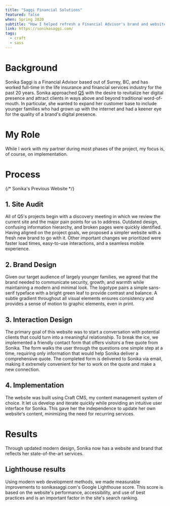 ```yaml
---
title: "Saggi Financial Solutions"
featured: false
when: Spring 2020
subtitle: "How I helped refresh a Financial Advisor's brand and website"
link: https://sonikasaggi.com/
tags:
  - craft
  - sass
---
```


# Background

Sonika Saggi is a Financial Advisor based out of Surrey, BC, and has worked full-time in the life insurance and financial services industry for the past 20 years. Sonika approached [Q5](https://q-5.ca) with the desire to revitalize her digital presence and attract clients in ways above and beyond traditional word-of-mouth. In particular, she wanted to expand her customer base to include younger families who had grown up with the internet and had a keener eye for the quality of a brand's digital presence.

# My Role

While I work with my partner during most phases of the project, my focus is, of course, on implementation.

# Process

{/* Sonika's Previous Website */}

## 1. Site Audit

All of Q5's projects begin with a discovery meeting in which we review the current site and the major pain points for us to address. Outdated design, confusing information hierarchy, and broken pages were quickly identified. Having aligned on the project goals, we proposed a simpler website with a fresh new brand to go with it. Other important changes we prioritized were faster load times, easy-to-use interactions, and a seamless mobile experience.

## 2. Brand Design

Given our target audience of largely younger families, we agreed that the brand needed to communicate security, growth, and warmth while maintaining a modern and minimal look. The logotype pairs a simple sans-serif typeface with a bright green leaf to provide contrast and balance. A subtle gradient throughout all visual elements ensures consistency and provides a sense of motion to graphic elements, even in print.

## 3. Interaction Design

The primary goal of this website was to start a conversation with potential clients that could turn into a meaningful relationship. To break the ice, we implemented a friendly contact form that offers visitors a free quote from Sonika. The form walks the user through the questions one simple step at a time, requiring only information that would help Sonika deliver a comprehensive quote. The completed form is delivered to Sonika via email, making it extremely convenient for her to work on the quote and make a new connection.

## 4. Implementation

The website was built using Craft CMS, my content management system of choice. It let us develop and iterate quickly while providing an intuitive user interface for Sonika. This gave her the independence to update her own website's content, minimizing the need for recurring services.

# Results

Through updated modern design, Sonika now has a website and brand that reflects her state-of-the-art services.

## Lighthouse results

Using modern web development methods, we made measurable improvements to sonikasaggi.com's Google Lighthouse score. This score is based on the website's performance, accessibility, and use of best practices and is an important factor in the site's search ranking.
